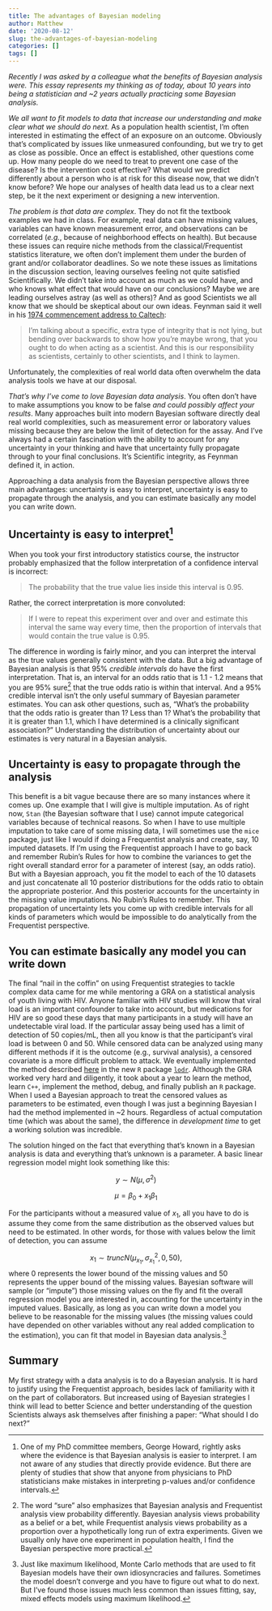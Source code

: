 ```yaml
---
title: The advantages of Bayesian modeling
author: Matthew
date: '2020-08-12'
slug: the-advantages-of-bayesian-modeling
categories: []
tags: []
---
```


*Recently I was asked by a colleague what the benefits of Bayesian analysis were. This essay represents my thinking as of today, about 10 years into being a statistician and ~2 years actually practicing some Bayesian analysis.*

*We all want to fit models to data that increase our understanding and make clear what we should do next.* As a population health scientist, I'm often interested in estimating the effect of an exposure on an outcome. Obviously that's complicated by issues like unmeasured confounding, but we try to get as close as possible. Once an effect is established, other questions come up. How many people do we need to treat to prevent one case of the disease? Is the intervention cost effective? What would we predict differently about a person who is at risk for this disease now, that we didn't know before? We hope our analyses of health data lead us to a clear next step, be it the next experiment or designing a new intervention.

*The problem is that data are complex*. They do not fit the textbook examples we had in class. For example, real data can have missing values, variables can have known measurement error, and observations can be correlated (*e.g.*, because of neighborhood effects on health). But because these issues can require niche methods from the classical/Frequentist statistics literature, we often don't implement them under the burden of grant and/or collaborator deadlines. So we note these issues as limitations in the discussion section, leaving ourselves feeling not quite satisfied Scientifically. We didn't take into account as much as we could have, and who knows what effect that would have on our conclusions? Maybe we are leading ourselves astray (as well as others)? And as good Scientists we all know that we should be skeptical about our own ideas. Feynman said it well in his [1974 commencement address to Caltech](http://calteches.library.caltech.edu/51/2/CargoCult.htm):

> I’m talking about a specific, extra type of integrity that is not lying, but bending over backwards to show how you’re maybe wrong, that you ought to do when acting as a scientist.  And this is our responsibility as scientists, certainly to other scientists, and I think to laymen.

Unfortunately, the complexities of real world data often overwhelm the data analysis tools we have at our disposal.

*That's why I've come to love Bayesian data analysis*. You often don't have to make assumptions you know to be false *and could possibly affect your results*. Many approaches built into modern Bayesian software directly deal real world complexities, such as measurement error or laboratory values missing because they are below the limit of detection for the assay. And I've always had a certain fascination with the ability to account for any uncertainty in your thinking and have that uncertainty fully propagate through to your final conclusions. It's Scientific integrity, as Feynman defined it, in action.

Approaching a data analysis from the Bayesian perspective allows three main advantages: uncertainty is easy to interpret, uncertainty is easy to propagate through the analysis, and you can estimate basically any model you can write down.

## Uncertainty is easy to interpret^[One of my PhD committee members, George Howard, rightly asks where the evidence is that Bayesian analysis is easier to interpret. I am not aware of any studies that directly provide evidence. But there are plenty of studies that show that anyone from physicians to PhD statisticians make mistakes in interpreting p-values and/or confidence intervals.]

When you took your first introductory statistics course, the instructor probably emphasized that the follow interpretation of a confidence interval is incorrect:

> The probability that the true value lies inside this interval is 0.95.

Rather, the correct interpretation is more convoluted:

> If I were to repeat this experiment over and over and estimate this interval the same way every time, then the proportion of intervals that would contain the true value is 0.95.

The difference in wording is fairly minor, and you can interpret the interval as the true values generally consistent with the data. But a big advantage of Bayesian analysis is that 95% *credible intervals* do have the first interpretation. That is, an interval for an odds ratio that is 1.1 - 1.2 means that you are 95% sure^[The word "sure" also emphasizes that Bayesian analysis and Frequentist analysis view probability differently. Bayesian analysis views probability as a belief or a bet, while Frequentist analysis views probability as a proportion over a hypothetically long run of extra experiments. Given we usually only have one experiment in population health, I find the Bayesian perspective more practical.] that the true odds ratio is within that interval. And a 95% credible interval isn't the only useful summary of Bayesian parameter estimates. You can ask other questions, such as, "What's the probability that the odds ratio is greater than 1? Less than 1? What's the probability that it is greater than 1.1, which I have determined is a clinically significant association?" Understanding the distribution of uncertainty about our estimates is very natural in a Bayesian analysis.

## Uncertainty is easy to propagate through the analysis

This benefit is a bit vague because there are so many instances where it comes up. One example that I will give is multiple imputation. As of right now, `Stan` (the Bayesian software that I use) cannot impute categorical variables because of technical reasons. So when I have to use multiple imputation to take care of some missing data, I will sometimes use the `mice` package, just like I would if doing a Frequentist analysis and create, say, 10 imputed datasets. If I'm using the Frequentist approach I have to go back and remember Rubin's Rules for how to combine the variances to get the right overall standard error for a parameter of interest (say, an odds ratio). But with a Bayesian approach, you fit the model to each of the 10 datasets and just concatenate all 10 posterior distributions for the odds ratio to obtain the appropriate posterior. And this posterior accounts for the uncertainty in the missing value imputations. No Rubin's Rules to remember. This propagation of uncertainty lets you come up with credible intervals for all kinds of parameters which would be impossible to do analytically from the Frequentist perspective. 

## You can estimate basically any model you can write down

The final "nail in the coffin" on using Frequentist strategies to tackle complex data came for me while mentoring a GRA on a statistical analysis of youth living with HIV. Anyone familiar with HIV studies will know that viral load is an important confounder to take into account, but medications for HIV are so good these days that many participants in a study will have an undetectable viral load. If the particular assay being used has a limit of detection of 50 copies/mL, then all you know is that the participant's viral load is between 0 and 50. While censored data can be analyzed using many different methods if it is the outcome (e.g., survival analysis), a censored covariate is a more difficult problem to attack. We eventually implemented the method described [here](https://pubmed.ncbi.nlm.nih.gov/21710558/) in the new `R` package [`lodr`](https://cran.rstudio.com/web/packages/lodr/index.html). Although the GRA worked very hard and diligently, it took about a year to learn the method, learn `C++`, implement the method, debug, and finally publish an `R` package. When I used a Bayesian approach to treat the censored values as parameters to be estimated, even though I was just a beginning Bayesian I had the method implemented in ~2 hours. Regardless of actual computation time (which was about the same), the difference in *development time* to get a working solution was incredible.

The solution hinged on the fact that everything that's known in a Bayesian analysis is data and everything that's unknown is a parameter. A basic linear regression model might look something like this:

$$y \sim N(\mu, \sigma^2)$$

$$\mu = \beta_0 + x_1\beta_1$$

For the participants without a measured value of $x_1$, all you have to do is assume they come from the same distribution as the observed values but need to be estimated. In other words, for those with values below the limit of detection, you can assume

$$x_1 \sim truncN(\mu_{x_1}, \sigma^2_{x_1}, 0, 50),$$ where 0 represents the lower bound of the missing values and 50 represents the upper bound of the missing values. Bayesian software will sample (or "impute") those missing values on the fly and fit the overall regression model you are interested in, accounting for the uncertainty in the imputed values. Basically, as long as you can write down a model you believe to be reasonable for the missing values (the missing values could have depended on other variables without any real added complication to the estimation), you can fit that model in Bayesian data analysis.^[Just like maximum likelihood, Monte Carlo methods that are used to fit Bayesian models have their own idiosyncracies and failures. Sometimes the model doesn't converge and you have to figure out what to do next. But I've found those issues much less common than issues fitting, say, mixed effects models using maximum likelihood.]

## Summary

My first strategy with a data analysis is to do a Bayesian analysis. It is hard to justify using the Frequentist approach, besides lack of familiarity with it on the part of collaborators. But increased using of Bayesian strategies I think will lead to better Science and better understanding of the question Scientists always ask themselves after finishing a paper: "What should I do next?"
